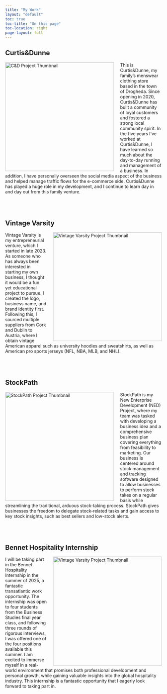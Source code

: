 ```yaml
---
title: "My Work"
layout: "default"
toc: true
toc-title: "On this page"
toc-location: right
page-layout: full
---
```


## Curtis&Dunne

<img 
  src="candd.png" 
  alt="C&D Project Thumbnail" 
  style="float: left; margin-right: 20px; width: 350px;"
/>

<p>
  This is Curtis&Dunne, my family’s menswear clothing store based in the town of Drogheda. Since opening in 2020, Curtis&Dunne has built a community of loyal customers and fostered a strong local community spirit. In the five years I’ve worked at Curtis&Dunne, I have learned so much about the day-to-day running and management of a business. In addition, I have personally overseen the social media aspect of the business and helped manage traffic flows for the e-commerce side. Curtis&Dunne has played a huge role in my development, and I continue to learn day in and day out from this family venture.
</p>

<div style="clear: both; margin-top: 80px;"></div>

## Vintage Varsity

<img
  src="varsity-vintage.png"
  alt="Vintage Varsity Project Thumbnail"
  style="float: right; margin-left: 20px; width: 350px;"
/>

<p>
  Vintage Varsity is my entrepreneurial venture, which I started in late 2023. As someone who has always been interested in starting my own business, I thought it would be a fun yet educational project to pursue. I created the logo, business name, and brand identity first. Following this, I sourced multiple suppliers from Cork and Dublin to Austria, where I obtain vintage American apparel such as university hoodies and sweatshirts, as well as American pro sports jerseys (NFL, NBA, MLB, and NHL).
</p>

<div style="clear: both; margin-top: 80px;"></div>

## StockPath

<img 
  src="stockpath_website_photo.png" 
  alt="StockPath Project Thumbnail" 
  style="float: left; margin-right: 20px; width: 350px;"
/>

<p>
StockPath is my New Enterprise Development (NED) Project, where my team was tasked with developing a business idea and a comprehensive business plan covering everything from feasibility to marketing. Our business is centered around stock management and tracking software designed to allow businesses to perform stock takes on a regular basis while streamlining the traditional, arduous stock-taking process. StockPath gives businesses the freedom to delegate stock-related tasks and gain access to key stock insights, such as best sellers and low-stock alerts.
</p>

<div style="clear: both; margin-top: 80px;"></div>

## Bennet Hospitality Internship

<img
  src="bennett_hospitality.png"
  alt="Vintage Varsity Project Thumbnail"
  style="float: right; margin-left: 20px; width: 350px;"
/>

<p>
I will be taking part in the Bennet Hospitality Internship in the summer of 2025, a fantastic transatlantic work opportunity. The internship was open to four students from the Business Studies final year class, and following three rounds of rigorous interviews, I was offered one of the four positions available this summer. I am excited to immerse myself in a real-world environment that promises both professional development and personal growth, while gaining valuable insights into the global hospitality industry. This internship is a fantastic opportunity that I eagerly look forward to taking part in.
</p>

<div style="clear: both;"></div>
